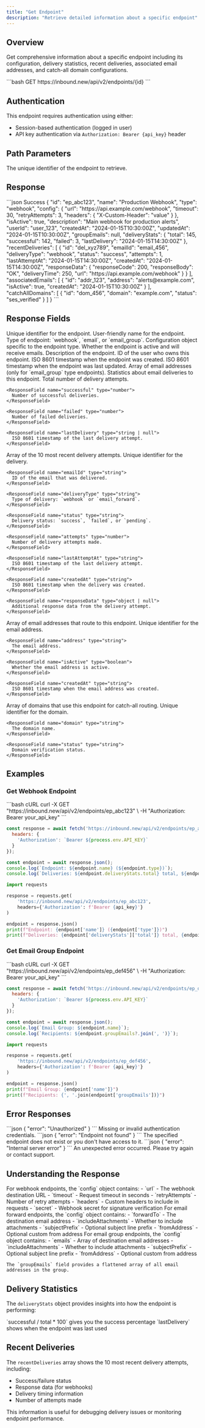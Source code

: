 ```yaml
---
title: "Get Endpoint"
description: "Retrieve detailed information about a specific endpoint"
---
```


## Overview

Get comprehensive information about a specific endpoint including its configuration, delivery statistics, recent deliveries, associated email addresses, and catch-all domain configurations.

<RequestExample>
```bash
GET https://inbound.new/api/v2/endpoints/{id}
```
</RequestExample>

## Authentication

This endpoint requires authentication using either:
- Session-based authentication (logged in user)
- API key authentication via `Authorization: Bearer {api_key}` header

## Path Parameters

<ParamField path="id" type="string" required>
  The unique identifier of the endpoint to retrieve.
</ParamField>

## Response

<ResponseExample>
```json Success
{
  "id": "ep_abc123",
  "name": "Production Webhook",
  "type": "webhook",
  "config": {
    "url": "https://api.example.com/webhook",
    "timeout": 30,
    "retryAttempts": 3,
    "headers": {
      "X-Custom-Header": "value"
    }
  },
  "isActive": true,
  "description": "Main webhook for production alerts",
  "userId": "user_123",
  "createdAt": "2024-01-15T10:30:00Z",
  "updatedAt": "2024-01-15T10:30:00Z",
  "groupEmails": null,
  "deliveryStats": {
    "total": 145,
    "successful": 142,
    "failed": 3,
    "lastDelivery": "2024-01-15T14:30:00Z"
  },
  "recentDeliveries": [
    {
      "id": "del_xyz789",
      "emailId": "email_456",
      "deliveryType": "webhook",
      "status": "success",
      "attempts": 1,
      "lastAttemptAt": "2024-01-15T14:30:00Z",
      "createdAt": "2024-01-15T14:30:00Z",
      "responseData": {
        "responseCode": 200,
        "responseBody": "OK",
        "deliveryTime": 250,
        "url": "https://api.example.com/webhook"
      }
    }
  ],
  "associatedEmails": [
    {
      "id": "addr_123",
      "address": "alerts@example.com",
      "isActive": true,
      "createdAt": "2024-01-15T10:30:00Z"
    }
  ],
  "catchAllDomains": [
    {
      "id": "dom_456",
      "domain": "example.com",
      "status": "ses_verified"
    }
  ]
}
```
</ResponseExample>

## Response Fields

<ResponseField name="id" type="string">
  Unique identifier for the endpoint.
</ResponseField>

<ResponseField name="name" type="string">
  User-friendly name for the endpoint.
</ResponseField>

<ResponseField name="type" type="string">
  Type of endpoint: `webhook`, `email`, or `email_group`.
</ResponseField>

<ResponseField name="config" type="object">
  Configuration object specific to the endpoint type.
</ResponseField>

<ResponseField name="isActive" type="boolean">
  Whether the endpoint is active and will receive emails.
</ResponseField>

<ResponseField name="description" type="string | null">
  Description of the endpoint.
</ResponseField>

<ResponseField name="userId" type="string">
  ID of the user who owns this endpoint.
</ResponseField>

<ResponseField name="createdAt" type="string">
  ISO 8601 timestamp when the endpoint was created.
</ResponseField>

<ResponseField name="updatedAt" type="string">
  ISO 8601 timestamp when the endpoint was last updated.
</ResponseField>

<ResponseField name="groupEmails" type="string[] | null">
  Array of email addresses (only for `email_group` type endpoints).
</ResponseField>

<ResponseField name="deliveryStats" type="object">
  Statistics about email deliveries to this endpoint.
  
  <Expandable title="Delivery Stats">
    <ResponseField name="total" type="number">
      Total number of delivery attempts.
    </ResponseField>
    
    <ResponseField name="successful" type="number">
      Number of successful deliveries.
    </ResponseField>
    
    <ResponseField name="failed" type="number">
      Number of failed deliveries.
    </ResponseField>
    
    <ResponseField name="lastDelivery" type="string | null">
      ISO 8601 timestamp of the last delivery attempt.
    </ResponseField>
  </Expandable>
</ResponseField>

<ResponseField name="recentDeliveries" type="array">
  Array of the 10 most recent delivery attempts.
  
  <Expandable title="Delivery Properties">
    <ResponseField name="id" type="string">
      Unique identifier for the delivery.
    </ResponseField>
    
    <ResponseField name="emailId" type="string">
      ID of the email that was delivered.
    </ResponseField>
    
    <ResponseField name="deliveryType" type="string">
      Type of delivery: `webhook` or `email_forward`.
    </ResponseField>
    
    <ResponseField name="status" type="string">
      Delivery status: `success`, `failed`, or `pending`.
    </ResponseField>
    
    <ResponseField name="attempts" type="number">
      Number of delivery attempts made.
    </ResponseField>
    
    <ResponseField name="lastAttemptAt" type="string">
      ISO 8601 timestamp of the last delivery attempt.
    </ResponseField>
    
    <ResponseField name="createdAt" type="string">
      ISO 8601 timestamp when the delivery was created.
    </ResponseField>
    
    <ResponseField name="responseData" type="object | null">
      Additional response data from the delivery attempt.
    </ResponseField>
  </Expandable>
</ResponseField>

<ResponseField name="associatedEmails" type="array">
  Array of email addresses that route to this endpoint.
  
  <Expandable title="Email Address Properties">
    <ResponseField name="id" type="string">
      Unique identifier for the email address.
    </ResponseField>
    
    <ResponseField name="address" type="string">
      The email address.
    </ResponseField>
    
    <ResponseField name="isActive" type="boolean">
      Whether the email address is active.
    </ResponseField>
    
    <ResponseField name="createdAt" type="string">
      ISO 8601 timestamp when the email address was created.
    </ResponseField>
  </Expandable>
</ResponseField>

<ResponseField name="catchAllDomains" type="array">
  Array of domains that use this endpoint for catch-all routing.
  
  <Expandable title="Domain Properties">
    <ResponseField name="id" type="string">
      Unique identifier for the domain.
    </ResponseField>
    
    <ResponseField name="domain" type="string">
      The domain name.
    </ResponseField>
    
    <ResponseField name="status" type="string">
      Domain verification status.
    </ResponseField>
  </Expandable>
</ResponseField>

## Examples

### Get Webhook Endpoint

<CodeGroup>
```bash cURL
curl -X GET "https://inbound.new/api/v2/endpoints/ep_abc123" \
  -H "Authorization: Bearer your_api_key"
```

```javascript JavaScript
const response = await fetch('https://inbound.new/api/v2/endpoints/ep_abc123', {
  headers: {
    'Authorization': `Bearer ${process.env.API_KEY}`
  }
});

const endpoint = await response.json();
console.log(`Endpoint: ${endpoint.name} (${endpoint.type})`);
console.log(`Deliveries: ${endpoint.deliveryStats.total} total, ${endpoint.deliveryStats.successful} successful`);
```

```python Python
import requests

response = requests.get(
    'https://inbound.new/api/v2/endpoints/ep_abc123',
    headers={'Authorization': f'Bearer {api_key}'}
)

endpoint = response.json()
print(f"Endpoint: {endpoint['name']} ({endpoint['type']})")
print(f"Deliveries: {endpoint['deliveryStats']['total']} total, {endpoint['deliveryStats']['successful']} successful")
```
</CodeGroup>

### Get Email Group Endpoint

<CodeGroup>
```bash cURL
curl -X GET "https://inbound.new/api/v2/endpoints/ep_def456" \
  -H "Authorization: Bearer your_api_key"
```

```javascript JavaScript
const response = await fetch('https://inbound.new/api/v2/endpoints/ep_def456', {
  headers: {
    'Authorization': `Bearer ${process.env.API_KEY}`
  }
});

const endpoint = await response.json();
console.log(`Email Group: ${endpoint.name}`);
console.log(`Recipients: ${endpoint.groupEmails?.join(', ')}`);
```

```python Python
import requests

response = requests.get(
    'https://inbound.new/api/v2/endpoints/ep_def456',
    headers={'Authorization': f'Bearer {api_key}'}
)

endpoint = response.json()
print(f"Email Group: {endpoint['name']}")
print(f"Recipients: {', '.join(endpoint['groupEmails'])}")
```
</CodeGroup>

## Error Responses

<AccordionGroup>
  <Accordion title="401 Unauthorized">
    ```json
    {
      "error": "Unauthorized"
    }
    ```
    Missing or invalid authentication credentials.
  </Accordion>
  
  <Accordion title="404 Not Found">
    ```json
    {
      "error": "Endpoint not found"
    }
    ```
    The specified endpoint does not exist or you don't have access to it.
  </Accordion>
  
  <Accordion title="500 Internal Server Error">
    ```json
    {
      "error": "Internal server error"
    }
    ```
    An unexpected error occurred. Please try again or contact support.
  </Accordion>
</AccordionGroup>

## Understanding the Response

<Tabs>
  <Tab title="Webhook Endpoint">
    For webhook endpoints, the `config` object contains:
    - `url` - The webhook destination URL
    - `timeout` - Request timeout in seconds
    - `retryAttempts` - Number of retry attempts
    - `headers` - Custom headers to include in requests
    - `secret` - Webhook secret for signature verification
  </Tab>
  
  <Tab title="Email Forward">
    For email forward endpoints, the `config` object contains:
    - `forwardTo` - The destination email address
    - `includeAttachments` - Whether to include attachments
    - `subjectPrefix` - Optional subject line prefix
    - `fromAddress` - Optional custom from address
  </Tab>
  
  <Tab title="Email Group">
    For email group endpoints, the `config` object contains:
    - `emails` - Array of destination email addresses
    - `includeAttachments` - Whether to include attachments
    - `subjectPrefix` - Optional subject line prefix
    - `fromAddress` - Optional custom from address
    
    The `groupEmails` field provides a flattened array of all email addresses in the group.
  </Tab>
</Tabs>

## Delivery Statistics

The `deliveryStats` object provides insights into how the endpoint is performing:

<CardGroup cols={2}>
  <Card title="Success Rate" icon="chart-line">
    `successful / total * 100` gives you the success percentage
  </Card>
  
  <Card title="Recent Activity" icon="clock">
    `lastDelivery` shows when the endpoint was last used
  </Card>
</CardGroup>

## Recent Deliveries

The `recentDeliveries` array shows the 10 most recent delivery attempts, including:
- Success/failure status
- Response data (for webhooks)
- Delivery timing information
- Number of attempts made

This information is useful for debugging delivery issues or monitoring endpoint performance. 